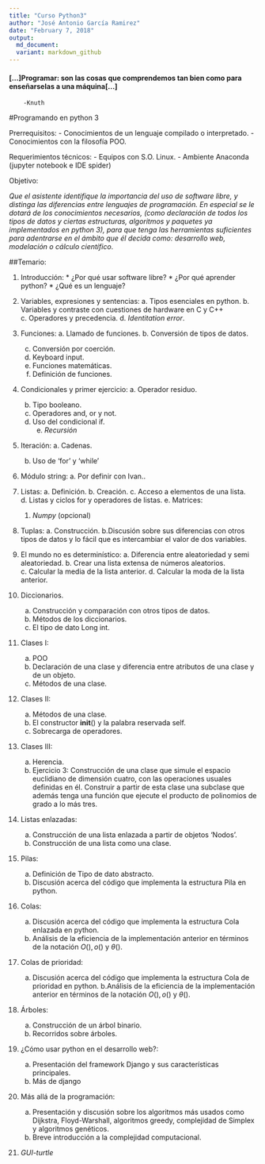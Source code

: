 ```yaml
---
title: "Curso Python3"
author: "José Antonio García Ramirez"
date: "February 7, 2018"
output: 
  md_document:
  variant: markdown_github
---
```


#### [...]Programar: son las cosas que comprendemos tan bien como para enseñarselas a una máquina[...]
        -Knuth

#Programando en python 3

Prerrequisitos:
  - Conocimientos de un lenguaje compilado o interpretado.
	- Conocimientos con la filosofía POO.

Requerimientos técnicos:
  - Equipos con S.O. Linux.
	- Ambiente Anaconda (jupyter notebook e IDE spider)
	
	
Objetivo:

*Que el asistente identifique la importancia del uso de software libre, y distinga las diferencias entre lenguajes de programación. En especial se le dotará de los conocimientos necesarios, (como declaración de todos los tipos de datos y ciertas estructuras, algoritmos  y paquetes ya implementados en python 3), para que tenga las herramientas suficientes para adentrarse en el ámbito que él decida como: desarrollo web, modelación o cálculo científico*.


##Temario:

  1. Introducción:
    * ¿Por qué usar software libre?
    * ¿Por qué aprender python?
    * ¿Qué es un lenguaje?


  2. Variables, expresiones y sentencias:
    a. Tipos esenciales en python.
    b. Variables y contraste con cuestiones de hardware en C y C++
    c.	Operadores y precedencia.
    d.    _Identitation error_.
    
  3. Funciones:
    a. Llamado de funciones.
    b. Conversión de tipos de datos.
	  c. Conversión por coerción.
	  d. Keyboard input.
	  e. Funciones matemáticas.
	  f. Definición de funciones.

  4. Condicionales y primer ejercicio:
    a. Operador residuo.
	  b. Tipo booleano.
	  c. Operadores and, or y not.
	  d. Uso del condicional if.
    e. *Recursión* 
    
  5. Iteración:
    a. Cadenas.
	  b. Uso de 'for' y 'while'

  6. Módulo string:
    a. Por definir con Ivan..

  7. Listas:
    a. Definición.
    b. Creación.
    c. Acceso a elementos de una lista.
    d. Listas y ciclos for y operadores de listas.
    e. Matrices:
        1. *Numpy* (opcional)
        
  8. Tuplas:
    a. Construcción.
    b.Discusión sobre sus diferencias con otros tipos de datos y lo fácil que es intercambiar el valor de dos variables.
  
  9. El mundo no es determinístico:
    a. Diferencia entre aleatoriedad y semi aleatoriedad.
    b. Crear una lista extensa de números aleatorios.
    c. Calcular la media de la lista anterior.
    d. Calcular la moda de la lista anterior.

10.	Diccionarios.
    a. Construcción y comparación con otros tipos de datos.
    b. Métodos de los diccionarios.
    c. El tipo de dato Long int.


11. Clases I:
    a. POO
    b. Declaración de una clase y diferencia entre atributos de una clase y de un objeto.
    c. Métodos de una clase.

12. Clases II:
    a. Métodos de una clase.
	  b. El constructor __init__() y la palabra reservada self.
	  c. Sobrecarga de operadores.

13.	Clases III:
    a. Herencia.
	  b. Ejercicio 3: Construcción de una clase que simule el espacio euclidiano de dimensión cuatro, con las operaciones usuales definidas en él. Construir a partir de esta clase una subclase que además tenga una función que ejecute el producto de polinomios de grado a lo más tres.

14.	Listas enlazadas:
    a. Construcción de una lista enlazada a partir de objetos 'Nodos'.
	  b. Construcción de una lista como una clase.

15. Pilas:
    a. Definición de Tipo de dato abstracto.
    b. Discusión acerca del código que implementa la estructura Pila en python.

16.	Colas:
    a. Discusión acerca del código que implementa la estructura Cola enlazada en python.
	  b. Análisis de la eficiencia de la implementación anterior en términos de la notación $O(), o()$ y $\theta()$.

17.	Colas de prioridad:
    a. Discusión acerca del código que implementa la estructura Cola de prioridad en python.
    b.Análisis de la eficiencia de la implementación anterior en términos de la notación $O(), o()$ y $\theta()$.


18.	Árboles:
    a. Construcción de un árbol binario.
	  b. Recorridos sobre árboles.

19.	¿Cómo usar python en el desarrollo web?:
    a. Presentación del framework Django y sus características principales.
    b. Más de django

20.	Más allá de la programación:
    a. Presentación y discusión sobre los algoritmos más usados como Dijkstra, Floyd-Warshall, algoritmos greedy, complejidad de Simplex y algoritmos genéticos. 
    b. Breve introducción a la complejidad computacional.

21. *GUI-turtle*
